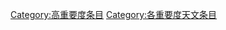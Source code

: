 {{cat more|WikiProject:天文}}
{{Articles by Importance|topic=天文|project=天文|format=toc}}
{{emptycat}}

[[Category:高重要度条目|Category:高重要度条目]]
[[Category:各重要度天文条目‎|Category:各重要度天文条目‎]]